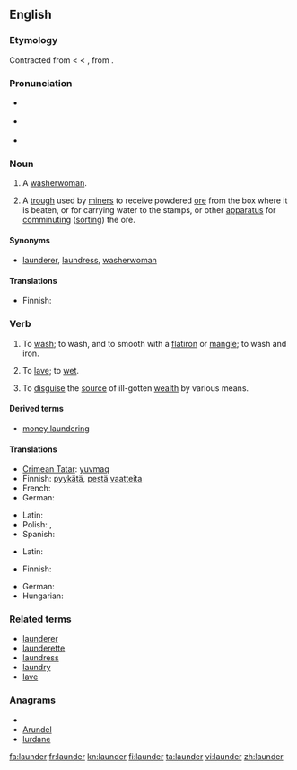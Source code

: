 {{was wotd|2007|October|5}}
{{wikipedia|dab=launder}}
==English==

===Etymology===
Contracted from {{etyl|ang}} {{term|lavender}} < {{etyl|fr}} {{term|lavandière}} < {{etyl|LL.}} {{term|lavandena}}, from {{etyl|la}} {{term|lavo|lavō|I wash}}.

===Pronunciation===
* {{a|RP}} {{IPA|/ˈlɔːndə/}}
* {{a|US}} {{IPA|/ˈlɑːndɚ/}}
* {{audio|en-us-launder.ogg|Audio (US)}}

===Noun===
{{en-noun}}

# {{obsolete}} A [[washerwoman]].
# {{mining}} A [[trough]] used by [[miner]]s to receive powdered [[ore]] from the box where it is beaten, or for carrying water to the stamps, or other [[apparatus]] for [[comminuting]] ([[sorting]]) the ore.

====Synonyms====
* {{i-c|washerwoman}} [[launderer]], [[laundress]], [[washerwoman]]

====Translations====
{{trans-see|washerwoman}}

{{trans-top|trough used by miners}}
* Finnish: {{t-|fi|ränni}}
{{trans-mid}}
{{trans-bottom}}

===Verb===
{{en-verb}}

# To [[wash]]; to wash, and to smooth with a [[flatiron]] or [[mangle]]; to wash and iron.
# {{obsolete}} To [[lave]]; to [[wet]].
# {{money}} To [[disguise]] the [[source]] of ill-gotten [[wealth]] by various means.

====Derived terms====
* [[money laundering]]

====Translations====
{{trans-top|to wash}}
* [[Crimean Tatar]]: [[yuvmaq]]
* Finnish: [[pyykätä]], [[pestä]] [[vaate|vaatteita]]
* French: {{t+|fr|blanchir}}
* German: {{t+|de|waschen}}
{{trans-mid}}
* Latin: {{t-|la|lavo|alt=lavō}}
* Polish: {{t+|pl|prać}},  {{t|pl|uprać}}
* Spanish: {{t+|es|lavar}}
{{trans-bottom}}

{{trans-top|to wet}}
* Latin: {{t-|la|lavo|alt=lavō}}
{{trans-mid}}
{{trans-bottom}}

{{trans-top|to disguise the source of}}
* Finnish: {{t+|fi|pestä}}
{{trans-mid}}
* German: {{t+|de|waschen}}
* Hungarian: {{t|hu|pézt mos}}
{{trans-bottom}}

===Related terms===
* [[launderer]]
* [[launderette]]
* [[laundress]]
* [[laundry]]
* [[lave]]

===Anagrams===
* {{alphagram|adelnru}}
* [[Arundel#English|Arundel]]
* [[lurdane#English|lurdane]]

[[fa:launder]]
[[fr:launder]]
[[kn:launder]]
[[fi:launder]]
[[ta:launder]]
[[vi:launder]]
[[zh:launder]]